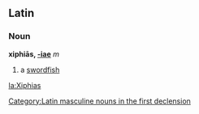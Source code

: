 ==Latin==
===Noun===
'''xiphiās, [[Wiktionary Appendix:Latin first declension|-iae]]''' ''m''

#a [[swordfish]]



[[la:Xiphias]]
[[Category:Latin masculine nouns in the first declension]]